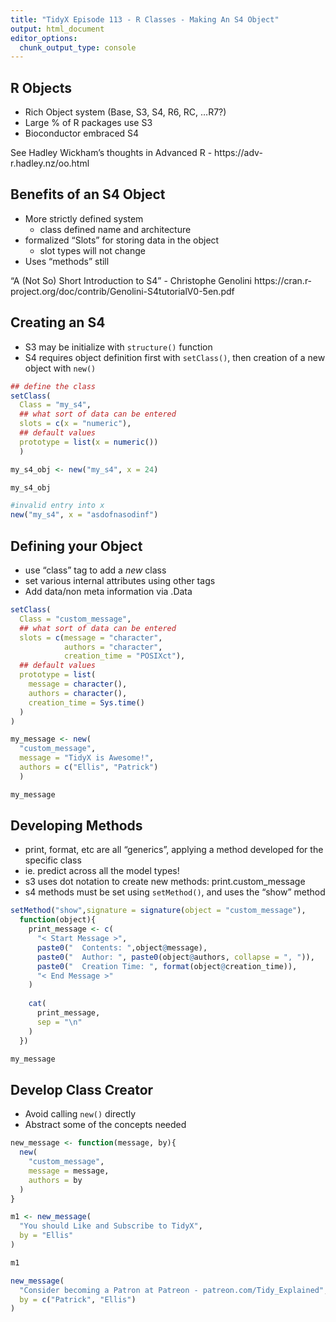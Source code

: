 ```yaml
---
title: "TidyX Episode 113 - R Classes - Making An S4 Object"
output: html_document
editor_options: 
  chunk_output_type: console
---
```


## R Objects

- Rich Object system (Base, S3, S4, R6, RC, ...R7?)
- Large % of R packages use S3
- Bioconductor embraced S4

See Hadley Wickham's thoughts in Advanced R -
https://adv-r.hadley.nz/oo.html

## Benefits of an S4 Object

- More strictly defined system
  - class defined name and architecture
- formalized "Slots" for storing data in the object
  - slot types will not change
- Uses "methods" still

"A (Not So) Short Introduction to S4" - Christophe Genolini https://cran.r-project.org/doc/contrib/Genolini-S4tutorialV0-5en.pdf


## Creating an S4

- S3 may be initialize with `structure()` function
- S4 requires object definition first with `setClass()`, then creation of a new object with `new()`

```r

## define the class
setClass(
  Class = "my_s4",
  ## what sort of data can be entered
  slots = c(x = "numeric"),
  ## default values
  prototype = list(x = numeric())
  )

my_s4_obj <- new("my_s4", x = 24) 

my_s4_obj

#invalid entry into x
new("my_s4", x = "asdofnasodinf") 

```

## Defining your Object

- use "class" tag to add a _new_ class
- set various internal attributes using other tags
- Add data/non meta information via .Data

```r

setClass(
  Class = "custom_message",
  ## what sort of data can be entered
  slots = c(message = "character",
            authors = "character",
            creation_time = "POSIXct"), 
  ## default values
  prototype = list(
    message = character(),
    authors = character(),
    creation_time = Sys.time()
  )
)

my_message <- new(
  "custom_message",
  message = "TidyX is Awesome!",
  authors = c("Ellis", "Patrick")
  )

my_message

```

## Developing Methods

- print, format, etc are all "generics", applying a method developed for the specific class
- ie. predict across all the model types!
- s3 uses dot notation to create new methods: print.custom_message
- s4 methods must be set using `setMethod()`, and uses the "show" method

```r

setMethod("show",signature = signature(object = "custom_message"),
  function(object){
    print_message <- c(
      "< Start Message >",
      paste0("  Contents: ",object@message),
      paste0("  Author: ", paste0(object@authors, collapse = ", ")),
      paste0("  Creation Time: ", format(object@creation_time)),
      "< End Message >"
    )
    
    cat(
      print_message,
      sep = "\n"
    )
  })

my_message

```

## Develop Class Creator

- Avoid calling `new()` directly
- Abstract some of the concepts needed

```r

new_message <- function(message, by){
  new(
    "custom_message",
    message = message,
    authors = by
  )
}

m1 <- new_message(
  "You should Like and Subscribe to TidyX",
  by = "Ellis"
)

m1

new_message(
  "Consider becoming a Patron at Patreon - patreon.com/Tidy_Explained",
  by = c("Patrick", "Ellis")
)

```


